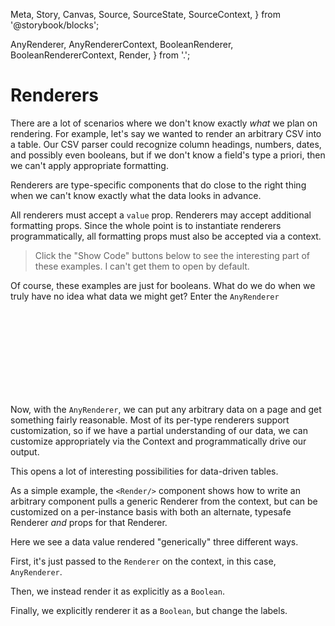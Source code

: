   Meta,
  Story,
  Canvas,
  Source,
  SourceState,
  SourceContext,
} from '@storybook/blocks';

  AnyRenderer,
  AnyRendererContext,
  BooleanRenderer,
  BooleanRendererContext,
  Render,
} from '.';

<Meta title="Renderers/Renderers" />

# Renderers

There are a lot of scenarios where we don't know exactly _what_ we plan on
rendering. For example, let's say we wanted to render an arbitrary CSV into a
table. Our CSV parser could recognize column headings, numbers, dates, and
possibly even booleans, but if we don't know a field's type a priori, then we
can't apply appropriate formatting.

Renderers are type-specific components that do close to the right thing when we
can't know exactly what the data looks in advance.

All renderers must accept a `value` prop. Renderers may accept additional
formatting props. Since the whole point is to instantiate renderers
programmatically, all formatting props must also be accepted via a context.

> Click the "Show Code" buttons below to see the interesting part of these
> examples. I can't get them to open by default.

<Canvas withSource={SourceState.OPEN}>
  <BooleanRenderer value={true} />
</Canvas>

<Canvas withSource={SourceState.OPEN}>
  <BooleanRendererContext.Provider value={{yes: 'it is the way'}}>
    <BooleanRenderer value={true} />
  </BooleanRendererContext.Provider>
</Canvas>

Of course, these examples are just for booleans. What do we do when we truly
have no idea what data we might get? Enter the `AnyRenderer`

<Canvas withSource={SourceState.OPEN}>
  <AnyRenderer value={true} />
  <br />
  <AnyRenderer value={'2020-01-01'} />
  <br />
  <AnyRenderer value={5} />
  <br />
  <AnyRenderer value={null} />
  <br />
</Canvas>

<Canvas withSource={SourceState.OPEN}>
  <AnyRendererContext.Provider value={{boolean: {yes: 'it is the way'}}}>
    <AnyRenderer value={true} />
    <br />
    <AnyRenderer value={'2020-01-01'} />
    <br />
    <AnyRenderer value={5} />
    <br />
    <AnyRenderer value={null} />
    <br />
  </AnyRendererContext.Provider>
</Canvas>

Now, with the `AnyRenderer`, we can put any arbitrary data on a page and get
something fairly reasonable. Most of its per-type renderers support
customization, so if we have a partial understanding of our data, we can
customize appropriately via the Context and programmatically drive our output.

This opens a lot of interesting possibilities for data-driven tables.

As a simple example, the `<Render/>` component shows how to write an arbitrary
component pulls a generic Renderer from the context, but can be customized on a
per-instance basis with both an alternate, typesafe Renderer _and_ props for
that Renderer.

Here we see a data value rendered "generically" three different ways.

First, it's just passed to the `Renderer` on the context, in this case,
`AnyRenderer`.

<Canvas withSource={SourceState.OPEN}>
   <Render value={true} />
</Canvas>

Then, we instead render it as explicitly as a `Boolean`.

<Canvas withSource={SourceState.OPEN}>
  <Render value={true} Renderer={BooleanRenderer} />
</Canvas>

Finally, we explicitly renderer it as a `Boolean`, but change the labels.

<Canvas withSource={SourceState.OPEN}>
  <Render value={true} Renderer={BooleanRenderer} yes="Yep!" no="Nope!" />
</Canvas>
